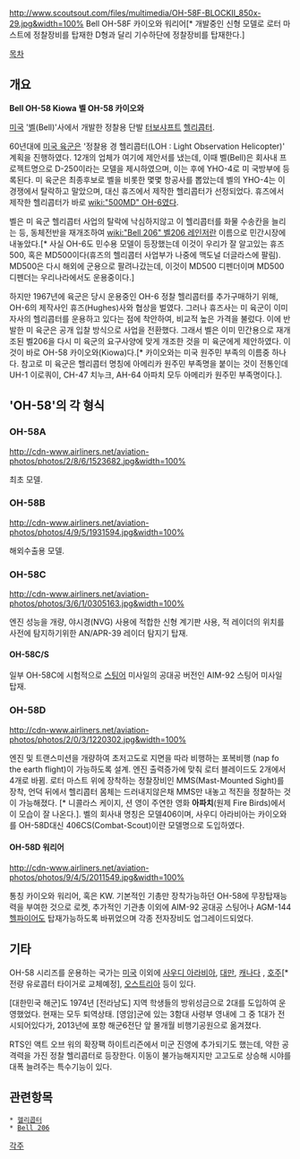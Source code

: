 http://www.scoutsout.com/files/multimedia/OH-58F-BLOCKII_850x-29.jpg&width=100%
Bell OH-58F 카이오와 워리어[* 개발중인 신형 모델로 로터 마스트에 정찰장비를 탑재한 D형과 달리 기수하단에 정찰장비를 탑재한다.]

[[목차]]
== 개요 ==
'''Bell OH-58 Kiowa'''
'''벨 OH-58 카이오와'''

[[미국]] '[[벨]](Bell)'사에서 개발한 정찰용 단발 [[터보샤프트]] [[헬리콥터]].

60년대에 [[미국 육군]]은 '정찰용 경 헬리콥터(LOH : Light Observation Helicopter)' 계획을 진행하였다. 12개의 업체가 여기에 제안서를 냈는데, 이때 벨(Bell)은 회사내 프로젝트명으로 D-250이라는 모델을 제시하였으며, 이는 후에 YHO-4로 미 국방부에 등록된다. 미 육군은 최종후보로 벨을 비롯한 몇몇 항공사를 뽑았는데 벨의 YHO-4는 이 경쟁에서 탈락하고 말았으며, 대신 휴즈에서 제작한 헬리콥터가 선정되었다. 휴즈에서 제작한 헬리콥터가 바로 [[wiki:"500MD" OH-6]]였다.

벨은 미 육군 헬리콥터 사업의 탈락에 낙심하지않고 이 헬리콥터를 화물 수송칸을 늘리는 등, 동체전반을 재개조하여 [[wiki:"Bell 206" 벨206 레인저]]란 이름으로 민간시장에 내놓았다.[* 사실 OH-6도 민수용 모델이 등장했는데 이것이 우리가 잘 알고있는 휴즈500, 혹은 MD500이다(휴즈의 헬리콥터 사업부가 나중에 맥도널 더글라스에 팔림). MD500은 다시 해외에 군용으로 팔려나갔는데, 이것이 MD500 디펜더이며 MD500 디펜더는 우리나라에서도 운용중이다.]

하지만 1967년에 육군은 당시 운용중인 OH-6 정찰 헬리콥터를 추가구매하기 위해, OH-6의 제작사인 휴즈(Hughes)사와 협상을 벌였다. 그러나 휴즈사는 미 육군이 이미 자사의 헬리콥터를 운용하고 있다는 점에 착안하여, 비교적 높은 가격을 불렀다. 이에 반발한 미 육군은 공개 입찰 방식으로 사업을 전환했다. 그래서 벨은 이미 민간용으로 재개조된 벨206을 다시 미 육군의 요구사양에 맞게 개조한 것을 미 육군에게 제안하였다. 이것이 바로 OH-58 카이오와(Kiowa)다.[* 카이오와는 미국 원주민 부족의 이름중 하나다. 참고로 미 육군은 핼리콥터 명칭에 아메리카 원주민 부족명을 붙이는 것이 전통인데 UH-1 이로쿼이, CH-47 치누크, AH-64 아파치 모두 아메리카 원주민 부족명이다.].

== 'OH-58'의 각 형식 ==
=== OH-58A ===
http://cdn-www.airliners.net/aviation-photos/photos/2/8/6/1523682.jpg&width=100%

최초 모델.

=== OH-58B ===
http://cdn-www.airliners.net/aviation-photos/photos/4/9/5/1931594.jpg&width=100%

해외수출용 모델.

=== OH-58C ===
http://cdn-www.airliners.net/aviation-photos/photos/3/6/1/0305163.jpg&width=100%

엔진 성능을 개량, 야시경(NVG) 사용에 적합한 신형 계기판 사용, 적 레이더의 위치를 사전에 탐지하기위한 AN/APR-39 레이더 탐지기 탑재. 

==== OH-58C/S ====
일부 OH-58C에 시험적으로 [[스팅어]] 미사일의 공대공 버전인 AIM-92 스팅어 미사일 탑재.
 
=== OH-58D ===
http://cdn-www.airliners.net/aviation-photos/photos/2/0/3/1220302.jpg&width=100%

엔진 및 트랜스미션을 개량하여 초저고도로 지면을 따라 비행하는 포복비행 (nap fo the earth flight)이 가능하도록 설계. 엔진 출력증가에 맞춰 로터 블레이드도 2개에서 4개로 바뀜. 로터 마스트 위에 장착하는 정찰장비인 MMS(Mast-Mounted Sight)를 장착, 언덕 뒤에서 헬리콥터 몸체는 드러내지않은채 MMS만 내놓고 적진을 정찰하는 것이 가능해졌다. [* 니콜라스 케이지, 션 영이 주연한 영화 '''아파치'''(원제 Fire Birds)에서 이 모습이 잘 나온다.]. 벨의 회사내 명칭은 모델406이며, 사우디 아라비아는 카이오와를 OH-58D대신 406CS(Combat-Scout)이란 모델명으로 도입하였다.

==== OH-58D 워리어 ====
http://cdn-www.airliners.net/aviation-photos/photos/9/4/5/2011549.jpg&width=100%

통칭 카이오와 워리어, 혹은 KW. 기본적인 기총만 장착가능하던 OH-58에 무장탑재능력을 부여한 것으로 로켓, 추가적인 기관총 이외에 AIM-92 공대공 스팅어나 AGM-144 [[헬파이어]]도 탑재가능하도록 바뀌었으며 각종 전자장비도 업그레이드되었다.

== 기타 ==
OH-58 시리즈를 운용하는 국가는 [[미국]] 이외에 [[사우디 아라비아]], [[대만]], [[캐나다]] , [[호주]][* 전량 유로콥터 타이거로 교체예정], [[오스트리아]] 등이 있다.

[대한민국 해군]도 1974년 [전라남도] 지역 학생들의 방위성금으로 2대를 도입하여 운영했었다. 현재는 모두 퇴역상태. [영암]군에 있는 3함대 사령부 영내에 그 중 1대가 전시되어있다가, 2013년에 포항 해군6전단 앞 몰개월 비행기공원으로 옮겨졌다.

RTS인 액트 오브 워의 확장팩 하이트리즌에서 미군 진영에 추가되기도 했는데, 약한 공격력을 가진 정찰 헬리콥터로 등장한다. 이동이 불가능해지지만 고고도로 상승해 시야를 대폭 늘려주는 특수기능이 있다.

== 관련항목 ==
 * [[헬리콥터]]
 * [[Bell 206]]

[[각주]]
